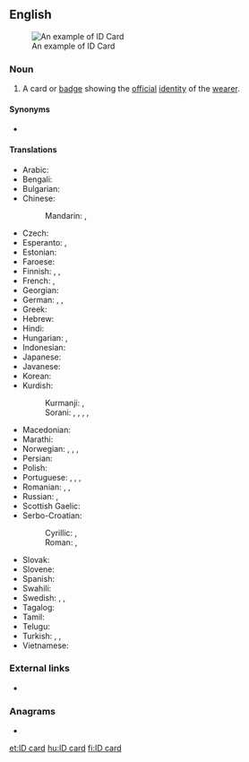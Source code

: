 ==English==
[[File:Norska polisen ansvarar for sakerheten. (Bilden ar tagen vid Nordiska radets session i Oslo, 2003).jpg|thumb|upright|An example of ID Card]]

===Noun===
{{en-noun|head=[[ID]] [[card]]}}

# A card or [[badge]] showing the [[official]] [[identity]] of the [[wearer]].

====Synonyms====
* {{l|en|identity card}}

====Translations====
{{trans-top|card or badge showing the official identity of the wearer}}
* Arabic: {{t|ar|بِطَاقَة هُوِيَّة|f|tr=biṭāqa huwiyya}}
* Bengali: {{t-needed|bn}}
* Bulgarian: {{t|bg|лична карта|f}}
* Chinese:
*: Mandarin: {{t+|cmn|身份證|sc=Hant}}, {{t+|cmn|身份证|tr=shēnfènzhèng|sc=Hans}}
* Czech: {{t|cs|občanský průkaz|m}}
* Esperanto: {{t|eo|identigilo}}, {{t|eo|identiga karto}}
* Estonian: {{t|et|isikutunnistus}}
* Faroese: {{t|fo|samleikaprógv|n}}
* Finnish: {{t+|fi|henkilökortti}}, {{t+|fi|henkilöllisyystodistus}}, {{t+|fi|henkilötodistus}}
* French: {{t+|fr|carte d'identité|f}}, {{t+|fr|pièce d'identité|f}}
* Georgian: {{t|ka|ID ბარათი|sc=Geor}}
* German: {{t+|de|Ausweis|m}}, {{t+|de|Personalausweis|m}}, {{t+|de|ID|f}}
* Greek: {{t|el|δελτίο αστυνομικής ταυτότητας|n|sc=Grek}}
* Hebrew: {{t+|he|תְעוּדַת זֶהוּת|f|tr=te'udat zehut}}
* Hindi: {{t-needed|hi}}
* Hungarian: {{t+|hu|személyi igazolvány}}, {{qualifier|colloquial}} {{t+|hu|személyi}}
* Indonesian: {{t-needed|id}}
* Japanese: {{t|ja|IDカード|tr=ai dī kādo|alt=ＩＤカード|sc=Jpan}}
* Javanese: {{t-needed|jv}}
* Korean: {{t|ko|ID 카드|tr=ai-di kadeu|sc=Kore}}
* Kurdish:
*: Kurmanji: {{t+|ku|nasname}}, {{t+|ku|pênas}}
*: Sorani: {{t|ckb|ناسنامە|tr=nasname}}, {{t|ckb|پێناس|tr=pênas}}, {{t|ckb|شوناسنامە|tr=şunasname}}, {{t|ckb|ھەویە|tr=hewîye}}, {{t|ckb|سجل|tr=sicil}}
{{trans-mid}}
* Macedonian: {{t|mk|ли́чна ка́рта|f}}
* Marathi: {{t|mr|ओळखपत्र|sc=Deva}}
* Norwegian: {{t|no|ID-kort|n}}, {{t|no|identifikasjonsbevis|n}}, {{t|no|legitimasjon|m}}, {{t|no|ID|m}}
* Persian: {{t+|fa|شناسنامه|tr=šenâs-nâme}}
* Polish: {{t+|pl|dowód osobisty|m-in}}
* Portuguese: {{t|pt|cartão de cidadão|m}} {{qualifier|Portugal}}, {{t|pt|CC|m}} {{qualifier|Portugal}}, {{t|pt|carteira de identidade|f}} {{qualifier|Brazil}}, {{t+|pt|RG|m}} {{qualifier|Brazil}}
* Romanian: {{t|ro|carte de identitate}}, {{t|ro|document de identitate|n}}, {{t|ro|card de identitate}}
* Russian: {{t|ru|удостовере́ние ли́чности|n}}, {{qualifier|вну́тренний}} {{t+|ru|па́спорт|m}} {{qualifier|Russian standard identity card}}
* Scottish Gaelic: {{t|gd|cairt-aithne|f}}
* Serbo-Croatian:
*: Cyrillic: {{t|sh|лична карта|f}}, {{t|sh|особна исказница|f}}
*: Roman: {{t|sh|lična karta|f}}, {{t|sh|osobna iskaznica|f}}
* Slovak: {{t|sk|občiansky preukaz|m}}
* Slovene: {{t+|sl|osebna izkaznica|f}}
* Spanish: {{t|es|carnet de identidad|m}}
* Swahili: {{t-needed|sw}}
* Swedish: {{t|sv|identifikation|c}}, {{t+|sv|legitimation|c}}, {{t|sv|ID-kort|n}}
* Tagalog: {{t|tl|ladaw}}
* Tamil: {{t-needed|ta}}
* Telugu: {{t-needed|te}}
* Turkish: {{t+|tr|kimlik}}, {{t+|tr|kimlik kartı}}, {{t+|tr|nüfus cüzdanı}}
* Vietnamese: {{t-needed|vi}}
{{trans-bottom}}

===External links===
* {{pedialite|Identity document}}

===Anagrams===
* {{l|en|Dardic}}

[[et:ID card]]
[[hu:ID card]]
[[fi:ID card]]
